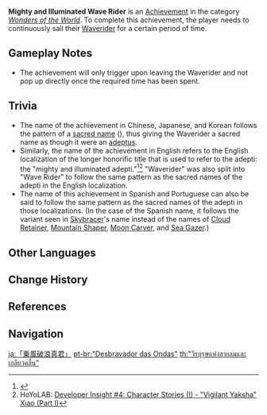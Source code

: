 {{Stub|How long is the period of time?}}
{{Achievement Infobox
|title        = 
|id           = 81075
|order id     = 1076
|category     = Wonders of the World
|description  = Continuously sail your [[Waverider]] for a certain period of time.
|requirements = 
|primogems    = 5
|tracking     = 
|hidden       = 1
|topic        = Waverider
|type         = Exploration
}}
'''Mighty and Illuminated Wave Rider''' is an [[Achievement]] in the category ''[[Wonders of the World]]''. To complete this achievement, the player needs to continuously sail their [[Waverider]] for a certain period of time.

==Gameplay Notes==
*The achievement will only trigger upon leaving the Waverider and not pop up directly once the required time has been spent.

==Trivia==
* The name of the achievement in Chinese, Japanese, and Korean follows the pattern of a [[Adepti#Culture|sacred name]] ({{zh|…真君}}), thus giving the Waverider a sacred name as though it were an [[adeptus]].
* Similarly, the name of the achievement in English refers to the English localization of the longer honorific title that is used to refer to the adepti: the "mighty and illuminated adepti."<ref>{{Ref/CS|Xiao|Vision}}</ref><ref>HoYoLAB: [https://www.hoyolab.com/article/180703 Developer Insight #4: Character Stories (I) - "Vigilant Yaksha" Xiao (Part I)]</ref> "Waverider" was also split into "Wave Rider" to follow the same pattern as the sacred names of the adepti in the English localization.
* The name of this achievement in Spanish and Portuguese can also be said to follow the same pattern as the sacred names of the adepti in those localizations. (In the case of the Spanish name, it follows the variant seen in [[Skybracer]]'s name instead of the names of [[Cloud Retainer]], [[Mountain Shaper]], [[Moon Carver]], and [[Sea Gazer]].)
<!--
==Video Guides==
{{EVT
|video1   = 
|caption1 = 
}}
-->

==Other Languages==
{{Other Languages
|en      = Mighty and Illuminated Wave Rider
|zhs     = 「乘风破浪真君」
|zhs_rm  = "Chéngfēngpòlàng Zhēnjūn"
|zht     = 「乘風破浪真君」
|zht_rm  = "Chéngfēngpòlàng Zhēnjūn"
|zh_tl   = "The Perfected Lord Who Rides the Wind and Splits the Waves"
|ja      = 「乗風破浪真君」
|ja_rm   = "Joufuu Harou Shinkun"
|ja_tl   = "The Perfected Lord Who Rides the Wind and Splits the Waves"{{Sino|ja}}
|ko      = 「승풍파랑진군」
|ko_rm   = "Seungpungparangjingun"
|ko_tl   = "The Perfected Lord Who Rides the Wind and Splits the Waves"{{Sino|ko}}
|es      = Lobo de mar
|es_tl   = Sea Wolf
|fr      = {{MC|m=Maître|f=Maîtresse}} des mers
|fr_tl   = {{MC|Master|mf=1}} of the Seas
|ru      = Владыка морей
|ru_tl   = Lord of the Seas
|th      = "วีรบุรุษแห่งสายลมและเกลียวคลื่น"
|th_rm   = 
|th_tl   = 
|vi      = "Người Hùng Rẽ Sóng"
|vi_tl   = 
|de      = Göttlicher Windreiter
|de_tl   = Divine Wind Rider
|id      = Pengendara Angin yang Perkasa
|id_tl   = The Mighty Wind Rider
|pt      = "Desbravador das Ondas"
|pt_tl   = "Wave Pathfinder"
|tr      = Kudretli ve Gösterişli Dalgakıran Kaptanı
|tr_tl   = 
|it      = Lupo di mare
|it_tl   = 
}}

==Change History==
{{Change History|1.6}}

==References==
{{Reflist}}

==Navigation==
{{Achievement Navbox|Wonders of the World|Exploration}}

[[ja:「乗風破浪真君」]]
[[pt-br:"Desbravador das Ondas"]]
[[th:"วีรบุรุษแห่งสายลมและเกลียวคลื่น"]]